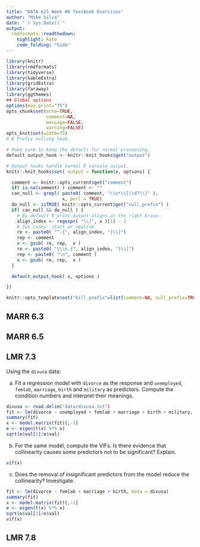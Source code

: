 ```yaml
---
title: "DATA 621 Week #6 Textbook Exercises"
author: "Mike Silva"
date: "`r Sys.Date()`"
output:
  rmdformats::readthedown:
    highlight: kate
    code_folding: "hide"
---
```



```r
library(knitr)
library(rmdformats)
library(tidyverse)
library(kableExtra)
library(gridExtra)
library(faraway)
library(ggthemes)
## Global options
options(max.print="75")
opts_chunk$set(echo=TRUE,
               comment=NA,
               message=FALSE,
               warning=FALSE)
opts_knit$set(width=75)
# A Prefix nulling hook.

# Make sure to keep the default for normal processing.
default_output_hook <- knitr::knit_hooks$get("output")

# Output hooks handle normal R console output.
knitr::knit_hooks$set( output = function(x, options) {

  comment <- knitr::opts_current$get("comment")
  if( is.na(comment) ) comment <- ""
  can_null <- grepl( paste0( comment, "\\s*\\[\\d?\\]" ),
                     x, perl = TRUE)
  do_null <- isTRUE( knitr::opts_current$get("null_prefix") )
  if( can_null && do_null ) {
    # By default R print output aligns at the right brace.
    align_index <- regexpr( "\\]", x )[1] - 1
    # Two cases: start or newline
    re <- paste0( "^.{", align_index, "}\\]")
    rep <- comment
    x <- gsub( re, rep,  x )
    re <- paste0( "\\\n.{", align_index, "}\\]")
    rep <- paste0( "\n", comment )
    x <- gsub( re, rep,  x )
  }

  default_output_hook( x, options )

})

knitr::opts_template$set("kill_prefix"=list(comment=NA, null_prefix=TRUE))
```

## MARR 6.3

## MARR 6.5

## LMR 7.3

Using the `divusa` data:

a) Fit a regression model with `divorce` as the response and `unemployed`, `femlab`, `marriage`, `birth` and `military` as predictors. Compute the condition numbers and interpret their meanings.

```r
divusa <- read.delim("data/divusa.txt")
fit <- lm(divorce ~ unemployed + femlab + marriage + birth + military, data = divusa)
summary(fit)
x <- model.matrix(fit)[,-1]
e <- eigen(t(x) %*% x)
sqrt(e$val[1]/e$val)
```

b) For the same model, compute the VIFs.  Is there evidence that collinearity causes some predictors not to be significant? Explain.

```r
vif(x)
```

c) Does the removal of insignificant predictors from the model reduce the collinearity? Investigate.

```r
fit <- lm(divorce ~ femlab + marriage + birth, data = divusa)
summary(fit)
x <- model.matrix(fit)[,-1]
e <- eigen(t(x) %*% x)
sqrt(e$val[1]/e$val)
vif(x)
```

## LMR 7.8